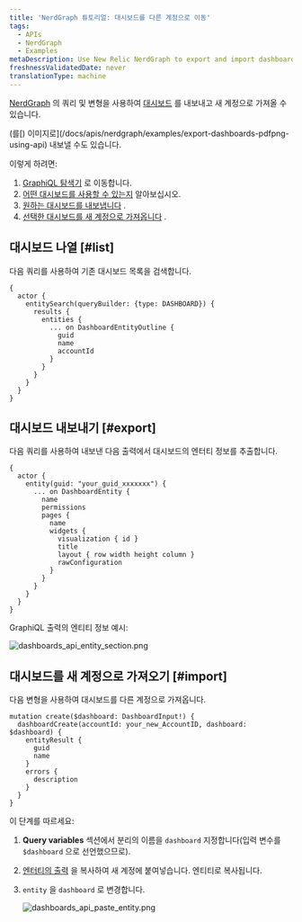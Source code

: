 ```yaml
---
title: 'NerdGraph 튜토리얼: 대시보드를 다른 계정으로 이동'
tags:
  - APIs
  - NerdGraph
  - Examples
metaDescription: Use New Relic NerdGraph to export and import dashboards.
freshnessValidatedDate: never
translationType: machine
---
```




[NerdGraph](/docs/apis/nerdgraph/get-started/introduction-new-relic-nerdgraph) 의 쿼리 및 변형을 사용하여 [대시보드](/docs/query-your-data/explore-query-data/dashboards/introduction-dashboards) 를 내보내고 새 계정으로 가져올 수 있습니다.

<Callout variant="tip">
  <InlinePopover type="dashboards"/>(를[) 이미지로](/docs/apis/nerdgraph/examples/export-dashboards-pdfpng-using-api) 내보낼 수도 있습니다.
</Callout>

이렇게 하려면:

1. [GraphiQL 탐색기](https://api.newrelic.com/graphiql) 로 이동합니다.
2. [어떤 대시보드를 사용할 수 있는지](#list) 알아보십시오.
3. [원하는 대시보드를 내보냅니다](#export) .
4. [선택한 대시보드를 새 계정으로 가져옵니다](#import) .

## 대시보드 나열 [#list]

다음 쿼리를 사용하여 기존 대시보드 목록을 검색합니다.

```
{
  actor {
    entitySearch(queryBuilder: {type: DASHBOARD}) {
      results {
        entities {
          ... on DashboardEntityOutline {
            guid
            name
            accountId
          }
        }
      }
    }
  }
}
```

## 대시보드 내보내기 [#export]

다음 쿼리를 사용하여 내보낸 다음 출력에서 대시보드의 엔터티 정보를 추출합니다.

```
{
  actor {
    entity(guid: "your_guid_xxxxxxx") {
      ... on DashboardEntity {
        name
        permissions
        pages {
          name
          widgets {
            visualization { id }
            title
            layout { row width height column }
            rawConfiguration
          }
        }
      }
    }
  }
}
```

GraphiQL 출력의 엔티티 정보 예시:

<img
  title="dashboards_api_entity_section.png"
  alt="dashboards_api_entity_section.png"
  src={apisanddataNerdGraphDashboardEntity}
/>

## 대시보드를 새 계정으로 가져오기 [#import]

다음 변형을 사용하여 대시보드를 다른 계정으로 가져옵니다.

```
mutation create($dashboard: DashboardInput!) {
  dashboardCreate(accountId: your_new_AccountID, dashboard: $dashboard) {
    entityResult {
      guid
      name
    }
    errors {
      description
    }
  }
}
```

이 단계를 따르세요:

1. <DNT>**Query variables**</DNT> 섹션에서 분리의 이름을 `dashboard` 지정합니다(입력 변수를 `$dashboard` 으로 선언했으므로).

2. [엔터티의 출력](#export) 을 복사하여 새 계정에 붙여넣습니다. 엔티티로 복사됩니다.

3. `entity` 을 `dashboard` 로 변경합니다.

   <img
     title="dashboards_api_paste_entity.png"
     alt="dashboards_api_paste_entity.png"
     src={apisanddataNerdGraphDashboardPaste}
   />